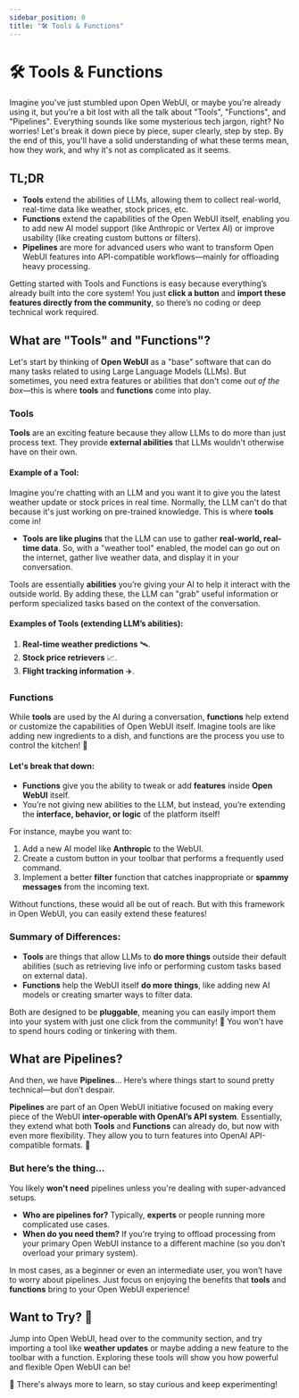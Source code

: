 ```yaml
---
sidebar_position: 0
title: "🛠️ Tools & Functions"
---
```


# 🛠️ Tools & Functions

Imagine you've just stumbled upon Open WebUI, or maybe you're already using it, but you're a bit lost with all the talk about "Tools", "Functions", and "Pipelines". Everything sounds like some mysterious tech jargon, right? No worries! Let's break it down piece by piece, super clearly, step by step. By the end of this, you'll have a solid understanding of what these terms mean, how they work, and why it's not as complicated as it seems.

## TL;DR

- **Tools** extend the abilities of LLMs, allowing them to collect real-world, real-time data like weather, stock prices, etc.
- **Functions** extend the capabilities of the Open WebUI itself, enabling you to add new AI model support (like Anthropic or Vertex AI) or improve usability (like creating custom buttons or filters).
- **Pipelines** are more for advanced users who want to transform Open WebUI features into API-compatible workflows—mainly for offloading heavy processing.

Getting started with Tools and Functions is easy because everything’s already built into the core system! You just **click a button** and **import these features directly from the community**, so there’s no coding or deep technical work required.

## What are "Tools" and "Functions"?

Let's start by thinking of **Open WebUI** as a "base" software that can do many tasks related to using Large Language Models (LLMs). But sometimes, you need extra features or abilities that don't come *out of the box*—this is where **tools** and **functions** come into play.

### Tools

**Tools** are an exciting feature because they allow LLMs to do more than just process text. They provide **external abilities** that LLMs wouldn't otherwise have on their own.

#### Example of a Tool:

Imagine you're chatting with an LLM and you want it to give you the latest weather update or stock prices in real time. Normally, the LLM can't do that because it's just working on pre-trained knowledge. This is where **tools** come in!

- **Tools are like plugins** that the LLM can use to gather **real-world, real-time data**. So, with a "weather tool" enabled, the model can go out on the internet, gather live weather data, and display it in your conversation.

Tools are essentially **abilities** you’re giving your AI to help it interact with the outside world. By adding these, the LLM can "grab" useful information or perform specialized tasks based on the context of the conversation.

#### Examples of Tools (extending LLM’s abilities):
1. **Real-time weather predictions** 🛰️.
2. **Stock price retrievers** 📈.
3. **Flight tracking information** ✈️.

### Functions

While **tools** are used by the AI during a conversation, **functions** help extend or customize the capabilities of Open WebUI itself. Imagine tools are like adding new ingredients to a dish, and functions are the process you use to control the kitchen! 🚪

#### Let's break that down: 

- **Functions** give you the ability to tweak or add **features** inside **Open WebUI** itself.
- You’re not giving new abilities to the LLM, but instead, you’re extending the **interface, behavior, or logic** of the platform itself!

For instance, maybe you want to:
1. Add a new AI model like **Anthropic** to the WebUI.
2. Create a custom button in your toolbar that performs a frequently used command.
3. Implement a better **filter** function that catches inappropriate or **spammy messages** from the incoming text.

Without functions, these would all be out of reach. But with this framework in Open WebUI, you can easily extend these features!

### Summary of Differences:
- **Tools** are things that allow LLMs to **do more things** outside their default abilities (such as retrieving live info or performing custom tasks based on external data).
- **Functions** help the WebUI itself **do more things**, like adding new AI models or creating smarter ways to filter data.

Both are designed to be **pluggable**, meaning you can easily import them into your system with just one click from the community! 🎉 You won’t have to spend hours coding or tinkering with them.

## What are Pipelines?

And then, we have **Pipelines**… Here’s where things start to sound pretty technical—but don’t despair.

**Pipelines** are part of an Open WebUI initiative focused on making every piece of the WebUI **inter-operable with OpenAI’s API system**. Essentially, they extend what both **Tools** and **Functions** can already do, but now with even more flexibility. They allow you to turn features into OpenAI API-compatible formats. 🧠

### But here’s the thing… 

You likely **won't need** pipelines unless you're dealing with super-advanced setups.

- **Who are pipelines for?** Typically, **experts** or people running more complicated use cases.
- **When do you need them?** If you're trying to offload processing from your primary Open WebUI instance to a different machine (so you don’t overload your primary system).
  
In most cases, as a beginner or even an intermediate user, you won’t have to worry about pipelines. Just focus on enjoying the benefits that **tools** and **functions** bring to your Open WebUI experience!

## Want to Try? 🚀

Jump into Open WebUI, head over to the community section, and try importing a tool like **weather updates** or maybe adding a new feature to the toolbar with a function. Exploring these tools will show you how powerful and flexible Open WebUI can be!

🌟 There's always more to learn, so stay curious and keep experimenting!
